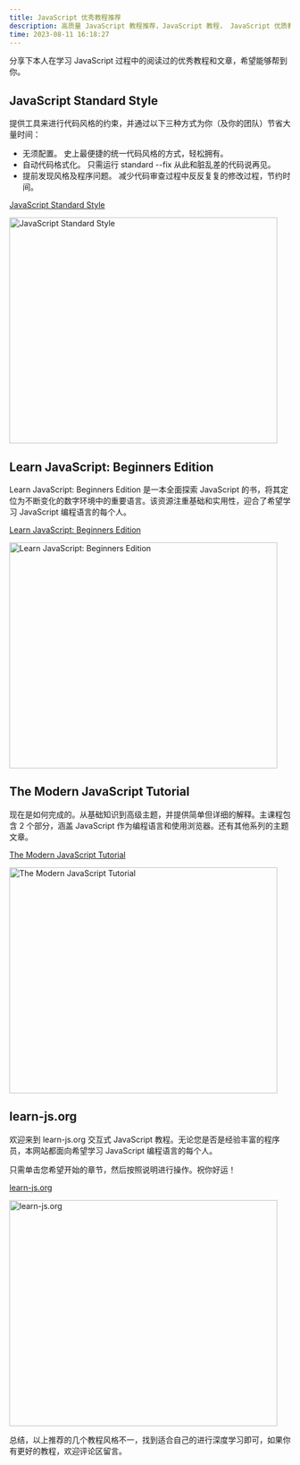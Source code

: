 ```yaml
---
title: JavaScript 优秀教程推荐
description: 高质量 JavaScript 教程推荐，JavaScript 教程， JavaScript 优质教程, JavaScript 入门教程.
time: 2023-08-11 16:18:27
---
```


分享下本人在学习 JavaScript 过程中的阅读过的优秀教程和文章，希望能够帮到你。

## JavaScript Standard Style

提供工具来进行代码风格的约束，并通过以下三种方式为你（及你的团队）节省大量时间：

- 无须配置。 史上最便捷的统一代码风格的方式，轻松拥有。
- 自动代码格式化。 只需运行 standard --fix 从此和脏乱差的代码说再见。
- 提前发现风格及程序问题。 减少代码审查过程中反反复复的修改过程，节约时间。

[JavaScript Standard Style](https://standardjs.com/readme-zhcn)

<Image
  src="https://img.techrk1688.eu.org/file/f1bef35c02e017f013e7e.png"
  width="480"
  height="404"
  alt="JavaScript Standard Style"
  priority={true}
/>

## Learn JavaScript: Beginners Edition

Learn JavaScript: Beginners Edition 是一本全面探索 JavaScript 的书，将其定位为不断变化的数字环境中的重要语言。该资源注重基础和实用性，迎合了希望学习 JavaScript 编程语言的每个人。

[Learn JavaScript: Beginners Edition](https://javascript.sumankunwar.com.np/en/Preface.html)

<Image
  src="https://img.techrk1688.eu.org/file/d396269f48ce39d637049.png"
  width="480"
  height="404"
  alt="Learn JavaScript: Beginners Edition"
  priority={true}
/>

## The Modern JavaScript Tutorial

现在是如何完成的。从基础知识到高级主题，并提供简单但详细的解释。主课程包含 2 个部分，涵盖 JavaScript 作为编程语言和使用浏览器。还有其他系列的主题文章。

[The Modern JavaScript Tutorial](https://javascript.info/)

<Image
  src="https://img.techrk1688.eu.org/file/3eb56edb9a078a25bc505.png"
  width="480"
  height="404"
  alt="The Modern JavaScript Tutorial"
  priority={true}
/>

## learn-js.org

欢迎来到 learn-js.org 交互式 JavaScript 教程。无论您是否是经验丰富的程序员，本网站都面向希望学习 JavaScript 编程语言的每个人。

只需单击您希望开始的章节，然后按照说明进行操作。祝你好运！

[learn-js.org](https://www.learn-js.org/)

<Image
  src="https://img.techrk1688.eu.org/file/1ac12cd7139ada4ab8380.png"
  width="480"
  height="404"
  alt="learn-js.org"
  priority={true}
/>

总结，以上推荐的几个教程风格不一，找到适合自己的进行深度学习即可，如果你有更好的教程，欢迎评论区留言。
